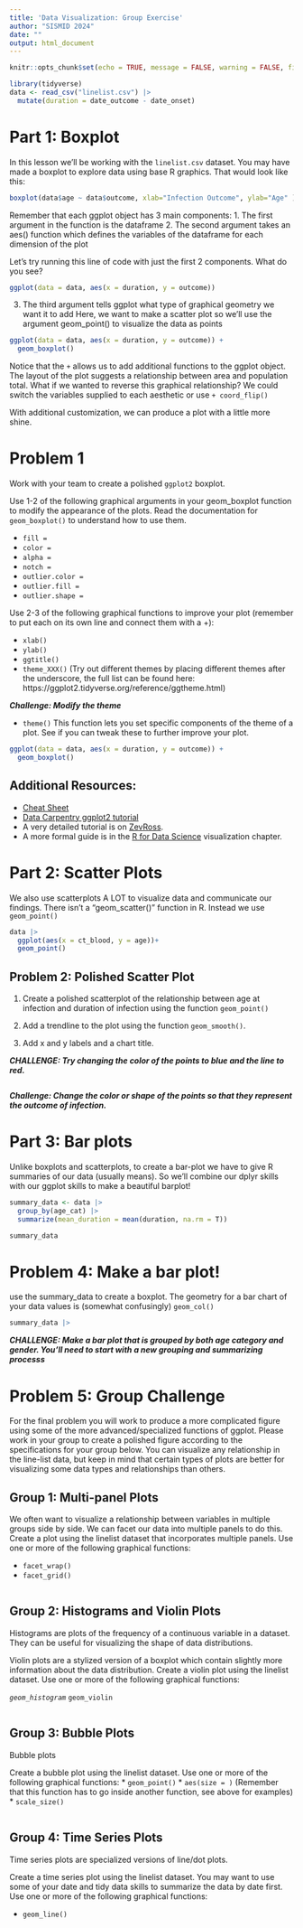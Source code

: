 ```yaml
---
title: 'Data Visualization: Group Exercise'
author: "SISMID 2024"
date: ""
output: html_document
---
```

```r
knitr::opts_chunk$set(echo = TRUE, message = FALSE, warning = FALSE, fig.align = "center")
```

```r
library(tidyverse)
data <- read_csv("linelist.csv") |>
  mutate(duration = date_outcome - date_onset)
```


# Part 1: Boxplot

In this lesson we'll be working with the `linelist.csv` dataset. You may have made a boxplot to explore data using base R graphics. That would look like this:
   
```r

boxplot(data$age ~ data$outcome, xlab="Infection Outcome", ylab="Age" ) #instead of assigning x and y values, you can use the syntax y ~ x
```


Remember that each ggplot object has 3 main components:
1. The first argument in the function is the dataframe
2. The second argument takes an aes() function which defines the variables of the dataframe for each dimension of the plot

Let's try running this line of code with just the first 2 components. What do you see?

```r
ggplot(data = data, aes(x = duration, y = outcome))
```


3. The third argument tells ggplot what type of graphical geometry we want it to add
Here, we want to make a scatter plot so we'll use the argument geom_point() to visualize the data as points


```r
ggplot(data = data, aes(x = duration, y = outcome)) +
  geom_boxplot()
```


Notice that the `+` allows us to add additional functions to the ggplot object.
The layout of the plot suggests a relationship between area and population total.
What if we wanted to reverse this graphical relationship? We could switch the variables supplied to each aesthetic or use `+ coord_flip()`



With additional customization, we can produce a plot with a little more shine.

# Problem 1

Work with your team to create a polished `ggplot2` boxplot.

Use 1-2 of the following graphical arguments in your geom_boxplot function to modify the appearance of the plots. Read the documentation for `geom_boxplot()` to understand how to use them.

* `fill =`
* `color =`
* `alpha =`
* `notch =`
* `outlier.color =`
* `outlier.fill =`
* `outlier.shape =`


Use 2-3 of the following graphical functions to improve your plot (remember to put each on its own line and connect them with a +):


* `xlab()`
* `ylab()`
* `ggtitle()`
* `theme_XXX()` (Try out different themes by placing different themes after the underscore, the full list can be found here: https://ggplot2.tidyverse.org/reference/ggtheme.html)

***Challenge: Modify the theme***

* `theme()` This function lets you set specific components of the theme of a plot. See if you can tweak these to further improve your plot.

```r

ggplot(data = data, aes(x = duration, y = outcome)) +
  geom_boxplot()
```

 
## Additional Resources:

 * [Cheat Sheet](https://rstudio.github.io/cheatsheets/html/data-visualization.html)
 * [Data Carpentry ggplot2 tutorial](https://datacarpentry.org/R-ecology-lesson/04-visualization-ggplot2.html)
 * A very detailed tutorial is on [ZevRoss](http://zevross.com/blog/2014/08/04/beautiful-plotting-in-r-a-ggplot2-cheatsheet-3/). 
 * A more formal guide is in the [R for Data Science](http://r4ds.had.co.nz/data-visualisation.html) visualization chapter. 

# Part 2: Scatter Plots

We also use scatterplots A LOT to visualize data and communicate our findings. There isn't a "geom_scatter()" function in R. Instead we use `geom_point()`

```r

data |>
  ggplot(aes(x = ct_blood, y = age))+
  geom_point()
```


## Problem 2: Polished Scatter Plot

1. Create a polished scatterplot of the relationship between age at infection and duration of infection using the function `geom_point()`

2. Add a trendline to the plot using the function `geom_smooth()`.

3. Add x and y labels and a chart title.

***CHALLENGE: Try changing the color of the points to blue and the line to red.***


```r

```

***Challenge: Change the color or shape of the points so that they represent the outcome of infection.***

# Part 3: Bar plots

Unlike boxplots and scatterplots, to create a bar-plot we have to give R summaries of our data (usually means). So we'll combine our dplyr skills with our ggplot skills to make a beautiful barplot!

```r
summary_data <- data |>
  group_by(age_cat) |>
  summarize(mean_duration = mean(duration, na.rm = T))

summary_data
```

# Problem 4: Make a bar plot!

use the summary_data to create a boxplot. The geometry for a bar chart of your data values is (somewhat confusingly) `geom_col()`

```r
summary_data |>

```

***CHALLENGE: Make a bar plot that is grouped by both age category and gender. You'll need to start with a new grouping and summarizing processs***

# Problem 5: Group Challenge

For the final problem you will work to produce a more complicated figure using some of the more advanced/specialized functions of ggplot. Please work in your group to create a polished figure according to the specifications for your group below. You can visualize any relationship in the line-list data, but keep in mind that certain types of plots are better for visualizing some data types and relationships than others.

## Group 1:  Multi-panel Plots

We often want to visualize a relationship between variables in multiple groups side by side. We can facet our data into multiple panels to do this. Create a plot using the linelist dataset that incorporates multiple panels. Use one or more of the following graphical functions:

* `facet_wrap()`
* `facet_grid()`

```r


```

## Group 2: Histograms and Violin Plots

Histograms are plots of the frequency of a continuous variable in a dataset. They can be useful for visualizing the shape of data distributions.

Violin plots are a stylized version of a boxplot which contain slightly more information about the data distribution. Create a violin plot using the linelist dataset. Use one or more of the following graphical functions:

*`geom_histogram`
*`geom_violin`



```r



```

## Group 3: Bubble  Plots

Bubble plots

Create a bubble plot using the linelist dataset. Use one or more of the following graphical functions:
* `geom_point()`
* `aes(size = )` (Remember that this function has to go inside another function, see above for examples)
* `scale_size()`


```r



```

## Group 4: Time Series Plots

Time series plots are specialized versions of line/dot plots.

Create a time series plot using the linelist dataset. You may want to use some of your date and tidy data skills to summarize the data by date first. Use one or more of the following graphical functions:

* `geom_line()`


```r



```

